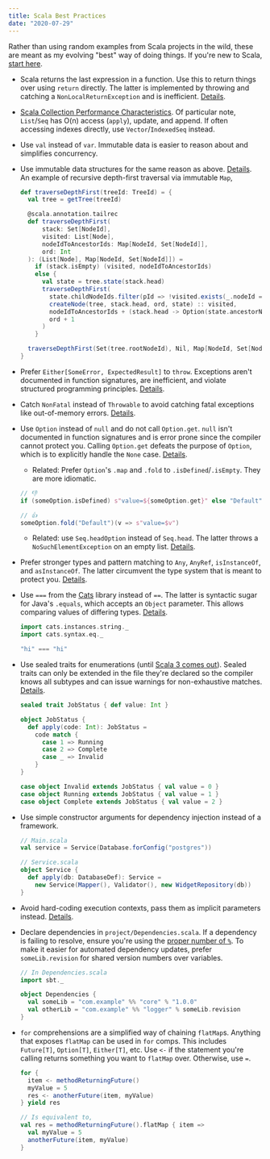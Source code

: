 ```yaml
---
title: Scala Best Practices
date: "2020-07-29"
---
```


Rather than using random examples from Scala projects in the wild, these are meant as my evolving "best" way of doing things. If you're new to Scala, [start here](./scala-learning-resources).

- Scala returns the last expression in a function. Use this to return things over using `return` directly. The latter is implemented by throwing and catching a `NonLocalReturnException` and is inefficient. [Details](https://github.com/alexandru/scala-best-practices/blob/master/sections/2-language-rules.md#21-must-not-use-return).
- [Scala Collection Performance Characteristics](https://docs.scala-lang.org/overviews/collections-2.13/performance-characteristics.html). Of particular note, `List`/`Seq` has O(n) access (`apply`), update, and append. If often accessing indexes directly, use `Vector`/`IndexedSeq` instead.
- Use `val` instead of `var`. Immutable data is easier to reason about and simplifies concurrency.
- Use immutable data structures for the same reason as above. [Details](https://github.com/alexandru/scala-best-practices/blob/master/sections/2-language-rules.md#22-should-use-immutable-data-structures). An example of recursive depth-first traversal via immutable `Map`,

  ```scala
  def traverseDepthFirst(treeId: TreeId) = {
    val tree = getTree(treeId)

    @scala.annotation.tailrec
    def traverseDepthFirst(
        stack: Set[NodeId],
        visited: List[Node],
        nodeIdToAncestorIds: Map[NodeId, Set[NodeId]],
        ord: Int
    ): (List[Node], Map[NodeId, Set[NodeId]]) =
      if (stack.isEmpty) (visited, nodeIdToAncestorIds)
      else {
        val state = tree.state(stack.head)
        traverseDepthFirst(
          state.childNodeIds.filter(pId => !visited.exists(_.nodeId === pId)) ++ stack.tail,
          createNode(tree, stack.head, ord, state) :: visited,
          nodeIdToAncestorIds + (stack.head -> Option(state.ancestorNodeIds).getOrElse(Set())),
          ord + 1
        )
      }

    traverseDepthFirst(Set(tree.rootNodeId), Nil, Map[NodeId, Set[NodeId]](), 0)
  }
  ```

- Prefer `Either[SomeError, ExpectedResult]` to `throw`. Exceptions aren't documented in function signatures, are inefficient, and violate structured programming principles. [Details](https://github.com/alexandru/scala-best-practices/blob/master/sections/2-language-rules.md#27-must-not-throw-exceptions-for-validations-of-user-input-or-flow-control).
- Catch `NonFatal` instead of `Throwable` to avoid catching fatal exceptions like out-of-memory errors. [Details](https://github.com/alexandru/scala-best-practices/blob/master/sections/2-language-rules.md#28-must-not-catch-throwable-when-catching-exceptions).
- Use `Option` instead of `null` and do not call `Option.get`. `null` isn't documented in function signatures and is error prone since the compiler cannot protect you. Calling `Option.get` defeats the purpose of `Option`, which is to explicitly handle the `None` case. [Details](https://github.com/alexandru/scala-best-practices/blob/master/sections/2-language-rules.md#29-must-not-use-null).

  - Related: Prefer `Option`'s `.map` and `.fold` to `.isDefined`/`.isEmpty`. They are more idiomatic.

  ```scala
  // 👎
  if (someOption.isDefined) s"value=${someOption.get}" else "Default"

  // 👍
  someOption.fold("Default")(v => s"value=$v")
  ```

  - Related: use `Seq.headOption` instead of `Seq.head`. The latter throws a `NoSuchElementException` on an empty list. [Details](https://github.com/alexandru/scala-best-practices/blob/master/sections/2-language-rules.md#220-must-not-use-seqhead).

- Prefer stronger types and pattern matching to `Any`, `AnyRef`, `isInstanceOf`, and `asInstanceOf`. The latter circumvent the type system that is meant to protect you. [Details](https://github.com/alexandru/scala-best-practices/blob/master/sections/2-language-rules.md#212-should-not-use-any-or-anyref-or-isinstanceof--asinstanceof).
- Use `===` from the [Cats](https://typelevel.org/cats/) library instead of `==`. The latter is syntactic sugar for Java's `.equals`, which accepts an `Object` parameter. This allows comparing values of differing types. [Details](https://typelevel.org/cats/typeclasses/eq.html).

  ```scala
  import cats.instances.string._
  import cats.syntax.eq._

  "hi" === "hi"
  ```

- Use sealed traits for enumerations (until [Scala 3 comes out](https://dotty.epfl.ch/docs/reference/enums/enums.html)). Sealed traits can only be extended in the file they're declared so the compiler knows all subtypes and can issue warnings for non-exhaustive matches. [Details](https://stackoverflow.com/a/11203867).

  ```scala
  sealed trait JobStatus { def value: Int }

  object JobStatus {
    def apply(code: Int): JobStatus =
      code match {
        case 1 => Running
        case 2 => Complete
        case _ => Invalid
      }
  }

  case object Invalid extends JobStatus { val value = 0 }
  case object Running extends JobStatus { val value = 1 }
  case object Complete extends JobStatus { val value = 2 }
  ```

- Use simple constructor arguments for dependency injection instead of a framework.

  ```scala
  // Main.scala
  val service = Service(Database.forConfig("postgres"))

  // Service.scala
  object Service {
    def apply(db: DatabaseDef): Service =
      new Service(Mapper(), Validator(), new WidgetRepository(db))
  }
  ```

- Avoid hard-coding execution contexts, pass them as implicit parameters instead. [Details](https://github.com/alexandru/scala-best-practices/blob/master/sections/4-concurrency-parallelism.md#411-must-not-hardcode-the-thread-pool--execution-context).
- Declare dependencies in `project/Dependencies.scala`. If a dependency is failing to resolve, ensure you're using the [proper number of `%`](https://www.scala-sbt.org/1.x/docs/Library-Dependencies.html#Getting+the+right+Scala+version+with). To make it easier for automated dependency updates, prefer `someLib.revision` for shared version numbers over variables.

  ```scala
  // In Dependencies.scala
  import sbt._

  object Dependencies {
    val someLib = "com.example" %% "core" % "1.0.0"
    val otherLib = "com.example" %% "logger" % someLib.revision
  }
  ```

- `for` comprehensions are a simplified way of chaining `flatMap`s. Anything that exposes `flatMap` can be used in `for` comps. This includes `Future[T]`, `Option[T]`, `Either[T]`, etc. Use `<-` if the statement you're calling returns something you want to `flatMap` over. Otherwise, use `=`.

  ```scala
  for {
    item <- methodReturningFuture()
    myValue = 5
    res <- anotherFuture(item, myValue)
  } yield res

  // Is equivalent to,
  val res = methodReturningFuture().flatMap { item =>
    val myValue = 5
    anotherFuture(item, myValue)
  }
  ```

<!-- TODO
- Unit test with mocking (matchers \*[T] vs eqTo), Async vs Flat spec, well factored
- Integration test, reducing boilerplate, share fakes from test config
- Lefthook opt-out
- Futures, `map`, `flatMap`, `for`, `fallbackTo`, `recover`, `recoverWith`
- Error handling in repos, services, and across gRPC
- Alpakka S3, SQS, Kafka
- Akka streams, error handling, composition
- gRPC service (PRS for `Request > Service > Validator > [DO WORK] > Mapper > Response`) and endpoint, `protov.json`, protobufs (publishing versions, local publish, prototool)
- Slick lifted, plain sql, streaming
- Generics and type bounds
- Function passing
- Cats (principles/debugging errors, IO, Validated, Chains)
- Implicits
- Database schemas
- Avoid Unit returns and Await.result, instead, pass result to next function so order dependencies are clear, allows you to see parallelization opportunities
- pull things out of for comps to run in parallel or
      case (resA, resB) => CombinedResponse(resA, resB)
    }
END TODO -->
